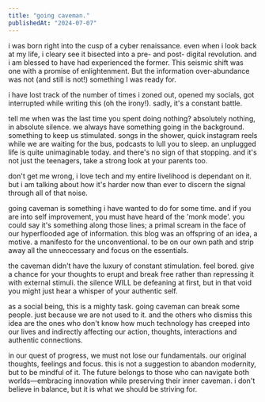 ```yaml
---
title: "going caveman."
publishedAt: "2024-07-07"
---
```


i was born right into the cusp of a cyber renaissance. even when i look back at my life, i cleary see it bisected into a pre- and post- digital revolution. and i am blessed to have had experienced the former. This seismic shift was one with a promise of enlightenment. But the information over-abundance was not (and still is not!) something I was ready for.

i have lost track of the number of times i zoned out, opened my socials, got interrupted while writing this (oh the irony!). sadly, it's a constant battle.

tell me when was the last time you spent doing nothing? absolutely nothing, in absolute silence. we always have something going in the background. something to keep us stimulated. songs in the shower, quick instagram reels while we are waiting for the bus, podcasts to lull you to sleep. an unplugged life is quite unimaginable today. and there's no sign of that stopping. and it's not just the teenagers, take a strong look at your parents too.

don't get me wrong, i love tech and my entire livelihood is dependant on it. but i am talking about how it's harder now than ever to discern the signal through all of that noise.

going caveman is something i have wanted to do for some time. and if you are into self improvement, you must have heard of the 'monk mode'. you could say it's something along those lines; a primal scream in the face of our hyperflooded age of information. this blog was an offspring of an idea, a motive. a manifesto for the unconventional. to be on our own path and strip away all the unneccessary and focus on the essentials.

the caveman didn't have the luxury of constant stimulation. feel bored. give a chance for your thoughts to erupt and break free rather than repressing it with external stimuli. the silence WILL be defeaning at first, but in that void you might just hear a whisper of your authentic self.

as a social being, this is a mighty task. going caveman can break some people. just because we are not used to it. and the others who dismiss this idea are the ones who don't know how much technology has creeped into our lives and indirectly affecting our action, thoughts, interactions and authentic connections.

in our quest of progress, we must not lose our fundamentals. our original thoughts, feelings and focus. this is not a suggestion to abandon modernity, but to be mindful of it. The future belongs to those who can navigate both worlds—embracing innovation while preserving their inner caveman. i don't believe in balance, but it is what we should be striving for.
